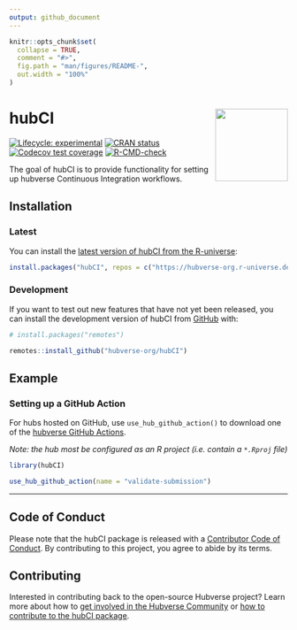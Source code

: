 ```yaml
---
output: github_document
---
```


<!-- README.md is generated from README.Rmd. Please edit that file -->

```r
knitr::opts_chunk$set(
  collapse = TRUE,
  comment = "#>",
  fig.path = "man/figures/README-",
  out.width = "100%"
)
```

# hubCI <img src="man/figures/logo.png" align="right" height="131" alt="" />

<!-- badges: start -->

[![Lifecycle: experimental](https://img.shields.io/badge/lifecycle-experimental-orange.svg)](https://lifecycle.r-lib.org/articles/stages.html#experimental)
[![CRAN status](https://www.r-pkg.org/badges/version/hubCI)](https://CRAN.R-project.org/package=hubCI)
[![Codecov test coverage](https://codecov.io/gh/hubverse-org/hubCI/branch/main/graph/badge.svg)](https://app.codecov.io/gh/hubverse-org/hubCI?branch=main)
[![R-CMD-check](https://github.com/hubverse-org/hubCI/actions/workflows/R-CMD-check.yaml/badge.svg)](https://github.com/hubverse-org/hubCI/actions/workflows/R-CMD-check.yaml)

<!-- badges: end -->

The goal of hubCI is to provide functionality for setting up hubverse Continuous Integration workflows.

## Installation

### Latest

You can install the [latest version of hubCI from the R-universe](https://hubverse-org.r-universe.dev/hubCI):

```r
install.packages("hubCI", repos = c("https://hubverse-org.r-universe.dev", "https://cloud.r-project.org"))
```

### Development

If you want to test out new features that have not yet been released, you can install the development version of hubCI from [GitHub](https://github.com/) with:

```r
# install.packages("remotes")

remotes::install_github("hubverse-org/hubCI")
```

## Example

### Setting up a GitHub Action

For hubs hosted on GitHub, use `use_hub_github_action()` to download one of the [hubverse GitHub Actions](https://github.com/hubverse-org/hubverse-actions).

*Note: the hub most be configured as an R project (i.e. contain a `*.Rproj` file)*

```r
library(hubCI)

use_hub_github_action(name = "validate-submission")
```

***

## Code of Conduct

Please note that the hubCI package is released with a [Contributor Code of Conduct](.github/CODE_OF_CONDUCT.md). By contributing to this project, you agree to abide by its terms.

## Contributing

Interested in contributing back to the open-source Hubverse project?
Learn more about how to [get involved in the Hubverse Community](https://docs.hubverse.io/en/latest/overview/contribute.html) or [how to contribute to the hubCI package](.github/CONTRIBUTING.md).


